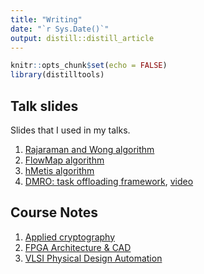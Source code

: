 ```yaml
---
title: "Writing"
date: "`r Sys.Date()`"
output: distill::distill_article
---
```


```r
knitr::opts_chunk$set(echo = FALSE)
library(distilltools)
```

## Talk slides

Slides that I used in my talks.

1. [Rajaraman and Wong algorithm](https://drive.google.com/file/d/1WLlxY_T14-YrKH2Hkzr0x-tpA_oIY9Fl/view?usp=sharing)
2. [FlowMap algorithm](https://drive.google.com/file/d/1IYgqU_L8s3N1aCF3fR6P3Z9wLaxcdW7o/view?usp=sharing)
3. [hMetis algorithm](https://drive.google.com/file/d/12OqGtDDV13Ek0MDmhq4ZHorfStXYxxhJ/view?usp=sharing)
4. [DMRO: task offloading framework](https://drive.google.com/file/d/1qOdS5Y1EEVymd1C9JeoTcHkV-_yuswZq/view?usp=sharing), [video](https://youtu.be/-d9ASUF3X74)

## Course Notes

1. [Applied cryptography](https://drive.google.com/file/d/1g2lfVR80Suc3jLSo6BUC6iTbeF3YN7RM/view?usp=sharing)
2. [FPGA Architecture & CAD](https://drive.google.com/file/d/1TtQm6I_xj2nlwzZLmrhUNZEgkbyHCu_5/view?usp=sharing)
3. [VLSI Physical Design Automation](https://drive.google.com/file/d/1sJQ8ugGZilf_bZAsABtOAOoM5hVTQI83/view?usp=sharing)